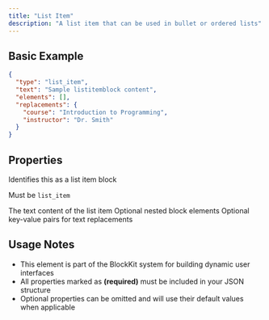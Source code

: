```yaml
---
title: "List Item"
description: "A list item that can be used in bullet or ordered lists"
---
```


## Basic Example

```json
{
  "type": "list_item",
  "text": "Sample listitemblock content",
  "elements": [],
  "replacements": {
    "course": "Introduction to Programming",
    "instructor": "Dr. Smith"
  }
}
```

## Properties

<ParamField path="type" type="string" required="true" >
  Identifies this as a list item block

Must be <code>list_item</code>
</ParamField>

<ParamField path="text" type="string" required="true" >
  The text content of the list item
</ParamField>

<ParamField path="elements" type="array" required="false" >
  Optional nested block elements
</ParamField>

<ParamField path="replacements" type="object" required="false" >
  Optional key-value pairs for text replacements
</ParamField>


## Usage Notes

- This element is part of the BlockKit system for building dynamic user interfaces
- All properties marked as **(required)** must be included in your JSON structure
- Optional properties can be omitted and will use their default values when applicable

